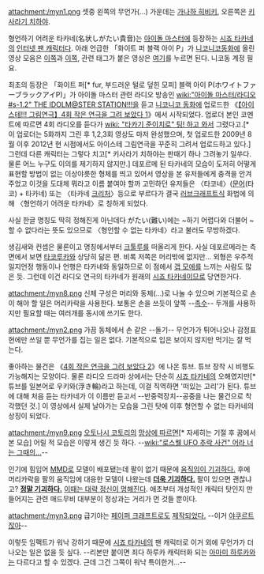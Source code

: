 attachment:/myn1.png
셋중 왼쪽의 무언가(...) 가운데는 [[가나하 히비키]], 오른쪽은 [[키사라기 치하야]].

형언하기 어려운 타카네(名状しがたい貴音)는 [[아이돌 마스터]]에 등장하는 [[시죠 타카네]]의 [[인터넷 팬 캐릭터]]다. 아래 언급한 「화이트 퍼 블랙 아이 P」가 [[니코니코동화]]에 올린 영상 모음은 [http://www.nicovideo.jp/mylist/24895025 이쪽]과 [http://www.nicovideo.jp/mylist/10722487 이쪽], 관련 태그가 붙은 영상은 [http://www.nicovideo.jp/tag/%E5%90%8D%E7%8A%B6%E3%81%97%E3%81%8C%E3%81%9F%E3%81%84%E8%B2%B4%E9%9F%B3?sort=m 여기]를 누르면 된다. 니코동 계정 필요.

최초의 등장은 「화이트 퍼[* fur, 부드러운 털로 덮힌 모피] 블랙 아이 P(ホワイトファーブラックアイP)」가 아이돌 마스터 관련 라디오 방송인 [[wiki:"아이돌 마스터/라디오#s-1.2" THE IDOLM@STER STATION!!!]]을 듣고 [[니코니코 동화]]에 업로드한 《[http://www.mmcafe.com/nico.html#http://www.nicovideo.jp/watch/sm8062172 【아이스테!!! 그림연극】4회 작은 연극을 그려 보았다 1]》에서 시작되었다. 업로더 본인 코멘트에 따르면 4회 라디오를 듣다가 [[wiki: "타카기 준이치로" 팅! 하고 와서]] 그렸다고.[* 이 업로더는 5화까지 그린 후 1,2,3회 영상도 마저 완성했으며, 첫 업로드한 2009년 8월 이후 2012년 현 시점에서도 아이스테 그림연극을 꾸준히 그려서 업로드하고 있다.] 그런데 다른 캐릭터는 그렇다 치고[* 키사라기 치하야는 판때기 하나 그려놓기 일쑤다. 물론 어느 누구도 이의를 제기하지 않지만.] 데포르메 된 타카네의 모습이 도저히 어떻게 표현할 방법이 없는 이상야릇한 형체를 띄고 있어서 영상을 본 유저들에게 충격을 안겨 주었고 이것을 도대체 뭐라고 이름 붙여야 할까 고민하던 유저들은 〈타코네〉([[문어]](타코) + 타카네) 또는 〈타카네 [[크리처]]〉등으로 부르다가 결국 [[러브크래프트]]식 화법에 의해 〈형언하기 어려운 타카네〉로 칭하게 되었다. 

사실 한글 명칭도 딱히 정해진게 아닌데다 がたい(難い)에는 ~하기 어렵다와 더불어 ~할 수 없다라는 뜻도 있으므로 〈형언할 수 없는 타카네〉라고 불러도 무방하겠다.

생김새와 컨셉은 물론이고 명칭에서부터 [[크툴루]]를 떠올리게 한다. 사실 데포르메라는 측면에서 보면 [[타코루카]]와 상당히 닮은 편. 비록 저쪽은 머리밖에 없지만... 외형은 우주적일지언정 행동이나 언행은 타카네와 동일하므로 이 점에서 [[갭 모에]]를 느끼는 사람도 많은 듯. 그런데 이건 라디오 연극의 타카네가 원래의 [[시죠 타카네]]이므로 당연한거다.

attachment:/myn8.png
신체 구성은 머리와 동체(...)로 나눌 수 있으며 기본적으로 손이 해야 할 일은 머리카락을 사용한다. 보통은 손을 쓰듯이 앞쪽 --[[촉수]]-- 두개를 사용하지만 필요할 때는 여러개를 동시에 쓰기도 한다. 

attachment:/myn2.png
가끔 동체에서 손 같은 --돌기-- 무언가가 튀어나오나 감정표현에만 쓰일 뿐 무언가를 집는 일은 없다. 기본적으로 입은 보이지 않지만 먹기는 잘 먹는다.

좋아하는 물건은 《[http://www.mmcafe.com/nico.html#http://www.nicovideo.jp/watch/sm8062208 4회 작은 연극을 그려 보았다 2]》에 나온 튜브. 튜브 장착 시 비행도 가능해지는 모양이다. 물론 라디오 드라마 상에서는 단순히 [[시죠 타카네]]의 오해였지만[* 튜브를 일본어로 우키와(浮き輪)라고 하는데, 이걸 직역하면 '떠있는 고리'가 된다. 튜브에 대해 처음 듣는 타카네가 이 이름만 듣고서 --반중력장치--공중을 나는 물건으로 착각했던 것.] 이 영상에서 실제 날아가는 모습을 그린 탓에 이후  형언할 수 없는 타카네의 상징이 되었다.

attachment:/myn9.png
[[오토나시 코토리]]의 [http://www.mmcafe.com/nico.html#http://www.nicovideo.jp/watch/sm12153648 망상에 따르면][* 자세히는 기절 후 꿈에서 본 모습] 어릴 적 모습은 이렇게 생긴 듯 하다. --[[wiki:"로스웰 UFO 추락 사건" 어라 너는 그때의...]]--

인기에 힘입어 [[MMD]]로 모델이 배포됐는데 팔이 없기 때문에 [http://www.mmcafe.com/nico.html#http://www.nicovideo.jp/watch/sm14127459 움직임이 기괴하다.] 후에 머리카락을 팔의 움직임에 대응한 모델이 나왔는데 '''[http://www.mmcafe.com/nico.html#http://www.nicovideo.jp/watch/sm14137133 더욱 기괴하다.]''' 팔이 있으면 괜찮냐고? '''[http://www.mmcafe.com/nico.html#http://www.nicovideo.jp/watch/sm12989881 정말 기괴하다.]''' [[이때는 대략 정신이 멍해진다]]. 애초부터 개성적인 캐릭터 탓인지 만들어지는 관련 매드무비 대부분이 정상과는 거리가 먼 것들 뿐이다.

attachment:/myn3.png
급기야는 [[페이퍼 크래프트]]로도 [http://www.mmcafe.com/nico.html#http://www.nicovideo.jp/watch/sm16744559 제작되었다.] --이거 [[야쿠르트]]잖아--

이렇듯 임팩트가 워낙 강하기 때문에 [[시죠 타카네]]의 팬 캐릭터로 이거 외에 무언가가 더 나오는 일은 없을 듯 싶다. --리본만 붙이면 죄다 하루카 캐릭터화 되는 [[아마미 하루카]]와는 다르다고 할 수 있겠다. 근데 그건 그쪽이 워낙 특이한거...--

